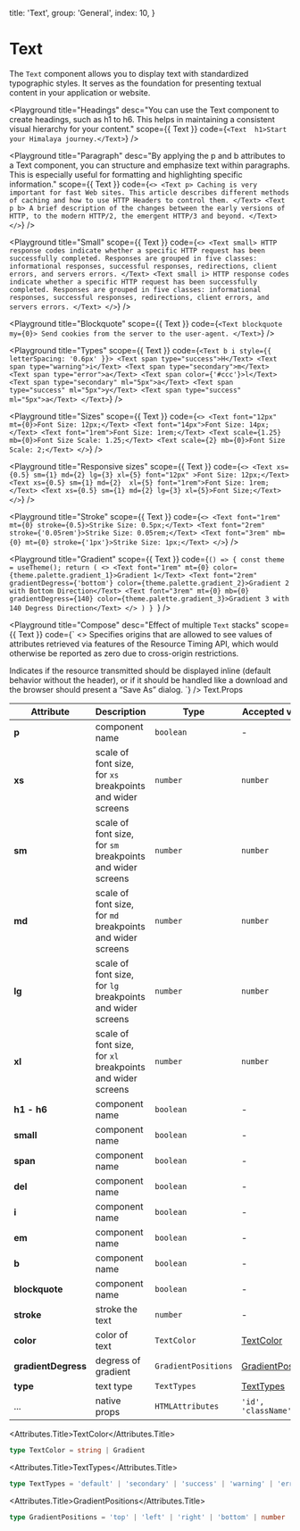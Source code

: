 
  title: 'Text',
  group: 'General',
  index: 10,
}

# Text

The `Text` component allows you to display text with standardized typographic styles. It serves as the foundation for presenting textual content in your application or website.

<Playground
  title="Headings"
  desc="You can use the Text component to create headings, such as h1 to h6. This helps in maintaining a consistent visual hierarchy for your content."
  scope={{ Text }}
  code={`
<Text  h1>Start your Himalaya journey.</Text>
`}
/>

<Playground
  title="Paragraph"
  desc="By applying the p and b attributes to a Text component, you can structure and emphasize text within paragraphs. This is especially useful for formatting and highlighting specific information."
  scope={{ Text }}
  code={`
<>
  <Text p>
   Caching is very important for fast Web sites. This article describes different methods of caching and how to use HTTP Headers to control them.
  </Text>
  <Text p b>
   A brief description of the changes between the early versions of HTTP, to the modern HTTP/2, the emergent HTTP/3 and beyond.
  </Text>
</>
`}
/>

<Playground
  title="Small"
  scope={{ Text }}
  code={`
<>
  <Text small>
   HTTP response codes indicate whether a specific HTTP request has been successfully completed. Responses are grouped in five classes: informational responses, successful responses, redirections, client errors, and servers errors.
  </Text>
  <Text small i>
   HTTP response codes indicate whether a specific HTTP request has been successfully completed. Responses are grouped in five classes: informational responses, successful responses, redirections, client errors, and servers errors.
  </Text>
</>
`}
/>

<Playground
  title="Blockquote"
  scope={{ Text }}
  code={`
<Text blockquote my={0}>
  Send cookies from the server to the user-agent.
</Text>
`}
/>

<Playground
  title="Types"
  scope={{ Text }}
  code={`
<Text b i style={{ letterSpacing: '0.6px' }}>
  <Text span type="success">H</Text>
  <Text span type="warning">i</Text>
  <Text span type="secondary">m</Text>
  <Text span type="error">a</Text>
  <Text span color={'#ccc'}>l</Text>
  <Text span type="secondary" ml="5px">a</Text>
  <Text span type="success" ml="5px">y</Text>
  <Text span type="success" ml="5px">a</Text>
</Text>
`}
/>

<Playground
  title="Sizes"
  scope={{ Text }}
  code={`
<>
  <Text font="12px" mt={0}>Font Size: 12px;</Text>
  <Text font="14px">Font Size: 14px;</Text>
  <Text font="1rem">Font Size: 1rem;</Text>
  <Text scale={1.25} mb={0}>Font Size Scale: 1.25;</Text>
  <Text scale={2} mb={0}>Font Size Scale: 2;</Text>
</>
`}
/>

<Playground
  title="Responsive sizes"
  scope={{ Text }}
  code={`
<>
  <Text xs={0.5} sm={1} md={2} lg={3} xl={5} font="12px" >Font Size: 12px;</Text>
  <Text xs={0.5} sm={1} md={2}  xl={5} font="1rem">Font Size: 1rem;</Text>
  <Text xs={0.5} sm={1} md={2} lg={3} xl={5}>Font Size;</Text>
</>
`}
/>

<Playground
  title="Stroke"
  scope={{ Text }}
  code={`
<>
  <Text font="1rem"  mt={0} stroke={0.5}>Strike Size: 0.5px;</Text>
  <Text font="2rem" stroke={'0.05rem'}>Strike Size: 0.05rem;</Text>
  <Text font="3rem" mb={0} mt={0} stroke={'1px'}>Strike Size: 1px;</Text>
</>
`}
/>

<Playground
  title="Gradient"
  scope={{ Text }}
  code={`() => {
    const theme = useTheme();
    return (
      <>
        <Text font="1rem" mt={0} color={theme.palette.gradient_1}>Gradient 1</Text>
        <Text font="2rem" gradientDegress={'bottom'} color={theme.palette.gradient_2}>Gradient 2 with Bottom Direction</Text>
        <Text font="3rem" mt={0} mb={0} gradientDegress={140} color={theme.palette.gradient_3}>Gradient 3 with 140 Degress Direction</Text>
      </>
    )
}
`}
/>

<Playground
  title="Compose"
  desc="Effect of multiple `Text` stacks"
  scope={{ Text }}
  code={`
<>
  <Text p mt={0}>
   Specifies origins that are allowed to see values of attributes retrieved via features of the Resource Timing API, which would otherwise be reported as zero due to cross-origin restrictions.
  </Text>

  <Text mb={0}>
    <Text small del>Indicates if the resource transmitted should be displayed inline (default behavior without the header),</Text>
    <Text small b>or if it should be handled like a download and the browser should present a “Save As” dialog.</Text>
  </Text>
</>`} />

<Attributes edit="/app/components/text.mdx">
<Attributes.Title>Text.Props</Attributes.Title>

| Attribute           | Description                                                | Type                | Accepted values                         | Default   |
| ------------------- | ---------------------------------------------------------- | ------------------- | --------------------------------------- | --------- |
| **p**               | component name                                             | `boolean`           | -                                       | `true`    |
| **xs**              | scale of font size, for `xs` breakpoints and wider screens | `number`            | `number`                                | -         |
| **sm**              | scale of font size, for `sm` breakpoints and wider screens | `number`            | `number`                                | -         |
| **md**              | scale of font size, for `md` breakpoints and wider screens | `number`            | `number`                                | -         |
| **lg**              | scale of font size, for `lg` breakpoints and wider screens | `number`            | `number`                                | -         |
| **xl**              | scale of font size, for `xl` breakpoints and wider screens | `number`            | `number`                                | -         |
| **h1 - h6**         | component name                                             | `boolean`           | -                                       | `false`   |
| **small**           | component name                                             | `boolean`           | -                                       | `false`   |
| **span**            | component name                                             | `boolean`           | -                                       | `false`   |
| **del**             | component name                                             | `boolean`           | -                                       | `false`   |
| **i**               | component name                                             | `boolean`           | -                                       | `false`   |
| **em**              | component name                                             | `boolean`           | -                                       | `false`   |
| **b**               | component name                                             | `boolean`           | -                                       | `false`   |
| **blockquote**      | component name                                             | `boolean`           | -                                       | `false`   |
| **stroke**          | stroke the text                                            | `number`            | -                                       | -         |
| **color**           | color of text                                              | `TextColor`         | [TextColor](#textcolor)                 | -         |
| **gradientDegress** | degress of gradient                                        | `GradientPositions` | [GradientPositions](#gradientpositions) | `right`   |
| **type**            | text type                                                  | `TextTypes`         | [TextTypes](#texttypes)                 | `default` |
| ...                 | native props                                               | `HTMLAttributes`    | `'id', 'className', ...`                | -         |


<Attributes.Title>TextColor</Attributes.Title>

```ts
type TextColor = string | Gradient
```

<Attributes.Title>TextTypes</Attributes.Title>

```ts
type TextTypes = 'default' | 'secondary' | 'success' | 'warning' | 'error'
```

<Attributes.Title>GradientPositions</Attributes.Title>

```ts
type GradientPositions = 'top' | 'left' | 'right' | 'bottom' | number
```

</Attributes>
